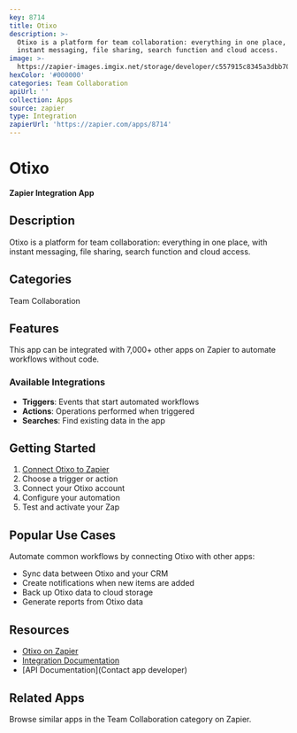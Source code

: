 ```yaml
---
key: 8714
title: Otixo
description: >-
  Otixo is a platform for team collaboration: everything in one place, with
  instant messaging, file sharing, search function and cloud access.
image: >-
  https://zapier-images.imgix.net/storage/developer/c557915c8345a3dbb70aace726568bd1.png?auto=format%2Ccompress&ixlib=python-3.0.0&q=50
hexColor: '#000000'
categories: Team Collaboration
apiUrl: ''
collection: Apps
source: zapier
type: Integration
zapierUrl: 'https://zapier.com/apps/8714'
---
```

# Otixo

**Zapier Integration App**

## Description

Otixo is a platform for team collaboration: everything in one place, with instant messaging, file sharing, search function and cloud access.

## Categories

Team Collaboration

## Features

This app can be integrated with 7,000+ other apps on Zapier to automate workflows without code.

### Available Integrations

- **Triggers**: Events that start automated workflows
- **Actions**: Operations performed when triggered
- **Searches**: Find existing data in the app

## Getting Started

1. [Connect Otixo to Zapier](https://zapier.com/apps/8714)
2. Choose a trigger or action
3. Connect your Otixo account
4. Configure your automation
5. Test and activate your Zap

## Popular Use Cases

Automate common workflows by connecting Otixo with other apps:

- Sync data between Otixo and your CRM
- Create notifications when new items are added
- Back up Otixo data to cloud storage
- Generate reports from Otixo data

## Resources

- [Otixo on Zapier](https://zapier.com/apps/8714)
- [Integration Documentation](https://zapier.com/apps/8714/integrations)
- [API Documentation](Contact app developer)

## Related Apps

Browse similar apps in the Team Collaboration category on Zapier.
